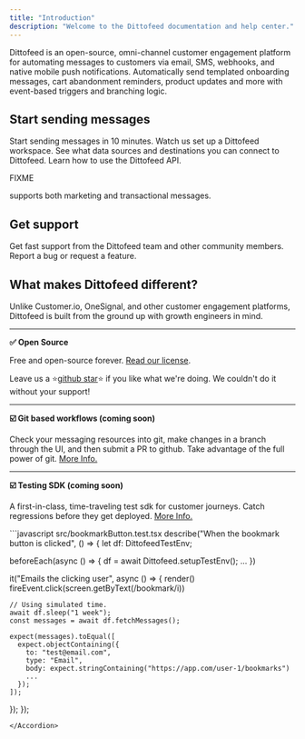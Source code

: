 ```yaml
---
title: "Introduction"
description: "Welcome to the Dittofeed documentation and help center."
---
```


Dittofeed is an open-source, omni-channel customer engagement platform for automating messages to customers via email, SMS, webhooks, and native mobile push notifications. Automatically send templated onboarding messages, cart abandonment reminders, product updates and more with event-based triggers and branching logic.

## Start sending messages

<CardGroup>
  <Card title="Quick Start" icon="rabbit-running" color="#16a34a" href="quick-start">
    Start sending messages in 10 minutes.
  </Card>
  <Card title="Video Walkthrough" icon="circle-video" color="#16a34a" href="video-walkthrough">
    Watch us set up a Dittofeed workspace.
  </Card>
  <Card title="Integrations" icon="grid-2-plus" color="#16a34a" href="/integrations/sources">
    See what data sources and destinations you can connect to Dittofeed.
  </Card>
  <Card title="API Reference" icon="plug" color="#16a34a" href="/api-reference/endpoints/apps/identify">
    Learn how to use the Dittofeed API.
  </Card>
</CardGroup>

FIXME

supports both marketing and transactional messages.

## Get support

<CardGroup>
  <Card title="Join The Community" icon="discord" href="https://discord.gg/HajPkCG4Mm">
    Get fast support from the Dittofeed team and other community members.
  </Card>
  <Card title="Open An Issue" icon="bug" href="https://github.com/dittofeed/dittofeed/issues">
    Report a bug or request a feature.
  </Card>
</CardGroup>

## What makes Dittofeed different?

Unlike Customer.io, OneSignal, and other customer engagement platforms, Dittofeed is built from the ground up with growth engineers in mind.

---

**✅ Open Source**

Free and open-source forever. [Read our license](/guide/license).

Leave us a ⭐[github star](https://github.com/dittofeed/dittofeed)⭐ if you like what we're doing. We couldn't do it without your support!

---

**☑️ Git based workflows (coming soon)**

Check your messaging resources into git, make changes in a branch through the UI, and then submit a PR to github. Take advantage of the full power of git. [More Info.](/guide/git-workflows)

<Accordion title="Git workflows demo.">
  <Snippet file="git-workflows-demo.mdx" />
</Accordion>

---

**☑️ Testing SDK (coming soon)**

A first-in-class, time-traveling test sdk for customer journeys. Catch regressions before they get deployed. [More Info.](/guide/testing)

<Accordion title="Test Example.">
```javascript src/bookmarkButton.test.tsx
describe("When the bookmark button is clicked", () => {
  let df: DittofeedTestEnv;

beforeEach(async () => {
df = await Dittofeed.setupTestEnv();
...
})

it("Emails the clicking user", async () => {
render(<BookmarkButton/>)
fireEvent.click(screen.getByText(/bookmark/i))

    // Using simulated time.
    await df.sleep("1 week");
    const messages = await df.fetchMessages();

    expect(messages).toEqual([
      expect.objectContaining({
        to: "test@email.com",
        type: "Email",
        body: expect.stringContaining("https://app.com/user-1/bookmarks")
        ...
      });
    ]);

});
});

```
</Accordion>